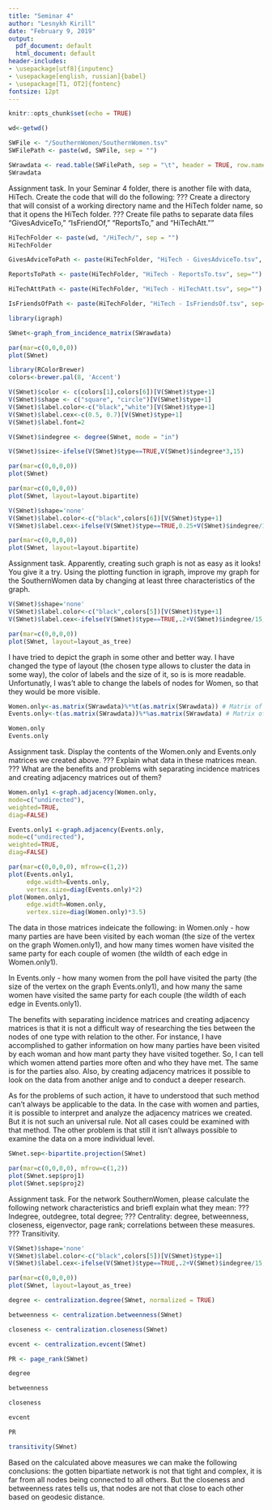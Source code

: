 ```yaml
---
title: "Seminar 4"
author: "Lesnykh Kirill"
date: "February 9, 2019"
output:
  pdf_document: default
  html_document: default
header-includes:
- \usepackage[utf8]{inputenc}
- \usepackage[english, russian]{babel}
- \usepackage[T1, OT2]{fontenc}
fontsize: 12pt
---
```


```r
knitr::opts_chunk$set(echo = TRUE)
```

```r
wd<-getwd()
```

```r
SWFile <- "/SouthernWomen/SouthernWomen.tsv"
SWFilePath <- paste(wd, SWFile, sep = "")
```

```r
SWrawdata <- read.table(SWFilePath, sep = "\t", header = TRUE, row.names = 1)
SWrawdata
```

Assignment task. In your Seminar 4 folder, there is another file with data, HiTech. Create the code that
will do the following:
??? Create a directory that will consist of a working directory name and the HiTech folder name, so that it
opens the HiTech folder.
??? Create file paths to separate data files "GivesAdviceTo," "IsFriendOf," "ReportsTo," and "HiTechAtt.""

```r
HiTechFolder <- paste(wd, "/HiTech/", sep = "")
HiTechFolder
```

```r
GivesAdviceToPath <- paste(HiTechFolder, "HiTech - GivesAdviceTo.tsv", sep="")

ReportsToPath <- paste(HiTechFolder, "HiTech - ReportsTo.tsv", sep="")

HiTechAttPath <- paste(HiTechFolder, "HiTech - HiTechAtt.tsv", sep="")

IsFriendsOfPath <- paste(HiTechFolder, "HiTech - IsFriendsOf.tsv", sep="")
```

```r
library(igraph)

SWnet<-graph_from_incidence_matrix(SWrawdata)

par(mar=c(0,0,0,0))
plot(SWnet)
```

```r
library(RColorBrewer)
colors<-brewer.pal(8, 'Accent')
```

```r
V(SWnet)$color <- c(colors[1],colors[6])[V(SWnet)$type+1]
V(SWnet)$shape <- c("square", "circle")[V(SWnet)$type+1]
V(SWnet)$label.color<-c("black","white")[V(SWnet)$type+1]
V(SWnet)$label.cex<-c(0.5, 0.7)[V(SWnet)$type+1]
V(SWnet)$label.font=2

V(SWnet)$indegree <- degree(SWnet, mode = "in")

V(SWnet)$size<-ifelse(V(SWnet)$type==TRUE,V(SWnet)$indegree*3,15)

par(mar=c(0,0,0,0))
plot(SWnet)
```

```r
par(mar=c(0,0,0,0))
plot(SWnet, layout=layout.bipartite)
```

```r
V(SWnet)$shape='none'
V(SWnet)$label.color<-c("black",colors[6])[V(SWnet)$type+1]
V(SWnet)$label.cex<-ifelse(V(SWnet)$type==TRUE,0.25+V(SWnet)$indegree/10,0.5)

par(mar=c(0,0,0,0))
plot(SWnet, layout=layout.bipartite)
```

Assignment task. Apparently, creating such graph is not as easy as it looks! You give it a try. Using
the plotting function in igraph, improve my graph for the SouthernWomen data by changing at least three
characteristics of the graph.

```r
V(SWnet)$shape='none'
V(SWnet)$label.color<-c("black",colors[5])[V(SWnet)$type+1]
V(SWnet)$label.cex<-ifelse(V(SWnet)$type==TRUE,.2+V(SWnet)$indegree/15,0.6)

par(mar=c(0,0,0,0))
plot(SWnet, layout=layout_as_tree)
```

I have tried to depict the graph in some other and better way. I have changed the type of layout (the chosen type allows to cluster the data in some way), the color of labels and the size of it, so is is more readable. Unfortunatly, I was't able to change the labels of nodes for Women, so that they would be more visible.

```r
Women.only<-as.matrix(SWrawdata)%*%t(as.matrix(SWrawdata)) # Matrix of women only
Events.only<-t(as.matrix(SWrawdata))%*%as.matrix(SWrawdata) # Matrix of events only

Women.only
Events.only
```

Assignment task. Display the contents of the Women.only and Events.only matrices we created above.
??? Explain what data in these matrices mean.
??? What are the benefits and problems with separating incidence matrices and creating adjacency matrices out of them?

```r
Women.only1 <-graph.adjacency(Women.only,
mode=c("undirected"),
weighted=TRUE,
diag=FALSE)

Events.only1 <-graph.adjacency(Events.only,
mode=c("undirected"),
weighted=TRUE,
diag=FALSE)

par(mar=c(0,0,0,0), mfrow=c(1,2))
plot(Events.only1, 
     edge.width=Events.only, 
     vertex.size=diag(Events.only)*2)
plot(Women.only1, 
     edge.width=Women.only, 
     vertex.size=diag(Women.only)*3.5)
```

The data in those matrices indeicate the following: in Women.only - how many parties are have been visited by each woman (the size of the vertex on the graph Women.only1), and how many times women have visited the same party for each couple of women (the wildth of each edge in Women.only1).

In Events.only - how many women from the poll have visited the party (the size of the vertex on the graph Events.only1), and how many the same women have visited the same party for each couple (the wildth of each edge in Events.only1).

The benefits with separating incidence matrices and creating adjacency matrices is that it is not a difficult way of researching the ties between the nodes of one type with relation to the other. For instance, I have accomplished to gather information on how many parties have been visited by each woman and how mant party they have visited together. So, I can tell which women attend parties more often and who they have met. The same is for the parties also. Also, by creating adjacency matrices it possible to look on the data from another anlge and to conduct a deeper research.

As for the problems of such action, it have to understood that such method can't always be applicable to the data. In the case with women and parties, it is possible to interpret and analyze the adjacency matrices we created. But it is not such an universal rule. Not all cases could be examined with that method. The other problem is that still it isn't allways possible to examine the data on a more individual level.

```r
SWnet.sep<-bipartite.projection(SWnet)

par(mar=c(0,0,0,0), mfrow=c(1,2))
plot(SWnet.sep$proj1)
plot(SWnet.sep$proj2)
```

Assignment task. For the network SouthernWomen, please calculate the following network characteristics
and briefl explain what they mean:
??? Indegree, outdegree, total degree;
??? Centrality: degree, betweenness, closeness, eigenvector, page rank; correlations between these measures.
??? Transitivity.

```r
V(SWnet)$shape='none'
V(SWnet)$label.color<-c("black",colors[5])[V(SWnet)$type+1]
V(SWnet)$label.cex<-ifelse(V(SWnet)$type==TRUE,.2+V(SWnet)$indegree/15,0.6)

par(mar=c(0,0,0,0))
plot(SWnet, layout=layout_as_tree)
```

```r
degree <- centralization.degree(SWnet, normalized = TRUE)

betweenness <- centralization.betweenness(SWnet)

closeness <- centralization.closeness(SWnet)

evcent <- centralization.evcent(SWnet)

PR <- page_rank(SWnet)
```

```r
degree
```
```r
betweenness
```
```r
closeness
```
```r
evcent
```
```r
PR
```


```r
transitivity(SWnet)
```

Based on the calculated above measures we can make the following conclusions: the gotten bipartiate network is not that tight and complex, it is far from all nodes being connected to all others. But the closeness and betweenness rates tells us, that nodes are not that close to each other based on geodesic distance.